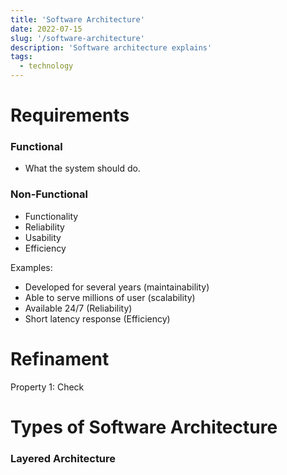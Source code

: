 ```yaml
---
title: 'Software Architecture'
date: 2022-07-15
slug: '/software-architecture'
description: 'Software architecture explains'
tags: 
  - technology
---
```


# Requirements

### Functional
- What the system should do.

### Non-Functional
- Functionality
- Reliability
- Usability
- Efficiency

Examples:
- Developed for several years (maintainability)
- Able to serve millions of user (scalability)
- Available 24/7 (Reliability)
- Short latency response (Efficiency)

# Refinament
Property 1: Check

# Types of Software Architecture

### Layered Architecture